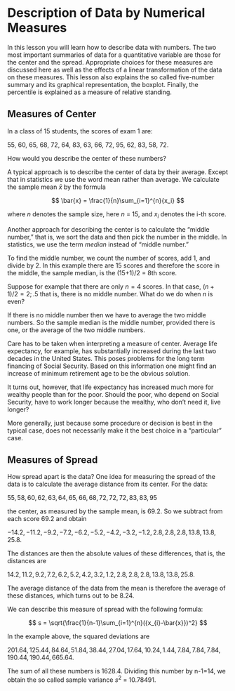 # Description of Data by Numerical Measures

In this lesson you will learn how to describe data with numbers. The two most important summaries of data for a quantitative variable are those for the center and the spread. Appropriate choices for these measures are discussed here as well as the effects of a linear transformation of the data on these measures. This lesson also explains the so called five-number summary and its graphical representation, the boxplot. Finally, the percentile is explained as a measure of relative standing.

## Measures of Center

In a class of 15 students, the scores of exam 1 are:

55, 60, 65, 68, 72, 64, 83, 63, 66, 72, 95, 62, 83, 58, 72.

How would you describe the center of these numbers?

A typical approach is to describe the center of data by their average. Except that in statistics we use the word mean rather than average. We calculate the sample mean $\bar{x}$ by the formula

$$
\bar{x} = \frac{1}{n}\sum_{i=1}^{n}{x_i}
$$

where $n$ denotes the sample size, here $n$ = 15, and $x_i$ denotes the i-th score.

Another approach for describing the center is to calculate the "middle number," that is, we sort the data and then pick the number in the middle. In statistics, we use the term *median* instead of "middle number."

To find the middle number, we count the number of scores, add 1, and divide by 2. In this example there are 15 scores and therefore the score in the middle, the sample median, is the (15+1)/2 = 8th score.

Suppose for example that there are only $n = 4$ scores. In that case, $(n+1)/2 = 2;.5$ that is, there is no middle number. What do we do when $n$ is even?

If there is no middle number then we have to average the two middle numbers. So the sample median is the middle number, provided there is one, or the average of the two middle numbers.

Care has to be taken when interpreting a measure of center. Average life expectancy, for example, has substantially increased during the last two decades in the United States. This poses problems for the long term financing of Social Security. Based on this information one might find an increase of minimum retirement age to be the obvious solution.

It turns out, however, that life expectancy has increased much more for wealthy people than for the poor. Should the poor, who depend on Social Security, have to work longer because the wealthy, who don't need it, live longer?

More generally, just because some procedure or decision is best in the typical case, does not necessarily make it the best choice in a "particular" case.

## Measures of Spread
How spread apart is the data? One idea for measuring the spread of the data is to calculate the average distance from its center. For the data:

$55, 58, 60, 62, 63, 64, 65, 66, 68, 72, 72, 72, 83, 83, 95$

the center, as measured by the sample mean, is 69.2. So we subtract from each score 69.2 and obtain

$-14.2, -11.2, -9.2, -7.2, -6.2, -5.2, -4.2, -3.2, -1.2, 2.8, 2.8, 2.8, 13.8, 13.8, 25.8.$

The distances are then the absolute values of these differences, that is, the distances are

$14.2, 11.2, 9.2, 7.2, 6.2, 5.2, 4.2, 3.2, 1.2, 2.8, 2.8, 2.8, 13.8, 13.8, 25.8.$

The average distance of the data from the mean is therefore the average of these distances, which turns out to be 8.24.

We can describe this measure of spread with the following formula:

$$
s = \sqrt{\frac{1}{n-1}\sum_{i=1}^{n}({x_{i}-\bar{x}})^2}
$$

In the example above, the squared deviations are

$201.64, 125.44, 84.64, 51.84, 38.44, 27.04, 17.64, 10.24, 1.44, 7.84, 7.84, 7.84, 190.44, 190.44, 665.64.$

The sum of all these numbers is 1628.4. Dividing this number by n-1=14, we obtain the so called sample variance $s^2$ = 10.78491.

